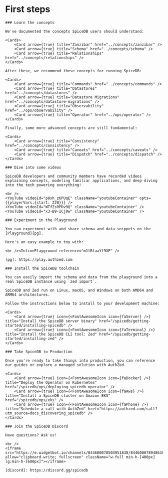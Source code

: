 

# First steps

<Steps>

    ### Learn the concepts

    We've documented the concepts SpiceDB users should understand:

    <Cards>
        <Card arrow={true} title="Zanzibar" href="../concepts/zanzibar" />
        <Card arrow={true} title="Schema" href="../concepts/schema" />
        <Card arrow={true} title="Relationships" href="../concepts/relationships" />
    </Cards>

    After these, we recommend these concepts for running SpiceDB:

    <Cards>
        <Card arrow={true} title="Commands" href="../concepts/commands" />
        <Card arrow={true} title="Datastores" href="../concepts/datastores" />
        <Card arrow={true} title="Datastore Migrations" href="../concepts/datastore-migrations" />
        <Card arrow={true} title="Observability" href="../ops/observability" />
        <Card arrow={true} title="Operator" href="../ops/operator" />
    </Cards>

    Finally, some more advanced concepts are still fundamental:

    <Cards>
        <Card arrow={true} title="Consistency" href="../concepts/consistency" />
        <Card arrow={true} title="Caveats" href="../concepts/caveats" />
        <Card arrow={true} title="Dispatch" href="../concepts/dispatch" />
    </Cards>

    ### Dive into some videos

    SpiceDB developers and community members have recorded videos explaining concepts, modeling familiar applications, and deep-diving into the tech powering everything!

    <br />
    <YouTube videoId="p8xh_z6PUqE" className="youtubeContainer" opts={{playerVars:{start: 228}}} />
    <YouTube videoId="WTfZsRPDv9Q" className="youtubeContainer" />
    <YouTube videoId="x3-B9-ICj0w" className="youtubeContainer" />

    ### Experiment in the Playground

    You can experiment with and share schema and data snippets on the [Playground][pg].

    Here's an easy example to toy with:

    <br /><InlinePlayground reference="m1lRfaaYf9XP" />

    [pg]: https://play.authzed.com

    ### Install the SpiceDB toolchain

    You can easily import the schema and data from the playground into a real SpiceDB instance using `zed import`.

    SpiceDB and Zed run on Linux, macOS, and Windows on both AMD64 and ARM64 architectures.

    Follow the instructions below to install to your development machine:

    <Cards>
        <Card arrow={true} icon={<FontAwesomeIcon icon={faServer} />} title="Install the SpiceDB server binary" href="/spicedb/getting-started/installing-spicedb" />
        <Card arrow={true} icon={<FontAwesomeIcon icon={faTerminal} />} title="Install the SpiceDB CLI tool: Zed" href="/spicedb/getting-started/installing-zed" />
    </Cards>

    ### Take SpiceDB to Production

    Once you're ready to take things into production, you can reference our guides or explore a managed solution with AuthZed.

    <Cards>
        <Card arrow={true} icon={<FontAwesomeIcon icon={faDocker} />} title="Deploy the Operator on Kubernetes" href="/spicedb/ops/deploying-spicedb-operator" />
        <Card arrow={true} icon={<FontAwesomeIcon icon={faAws} />} title="Install a SpiceDB cluster on Amazon EKS" href="/spicedb/ops/eks" />
        <Card arrow={true} icon={<FontAwesomeIcon icon={faPhone} />} title="Schedule a call with AuthZed" href="https://authzed.com/call?utm_source=docs_discovering_spicedb" />
    </Cards>

    ### Join the SpiceDB Discord

    Have questions? Ask us!

    <br />
    <iframe src="https://e.widgetbot.io/channels/844600078504951838/844600078948630559" allow="clipboard-write; fullscreen" className="w-full min-h-[400px] lg:min-h-[600px]"></iframe>

    [discord]: https://discord.gg/spicedb

</Steps>
